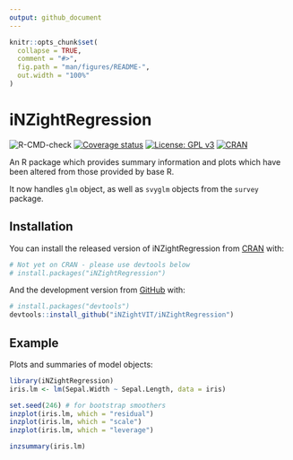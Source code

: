 ```yaml
---
output: github_document
---
```


<!-- README.md is generated from README.Rmd. Please edit that file -->

```r
knitr::opts_chunk$set(
  collapse = TRUE,
  comment = "#>",
  fig.path = "man/figures/README-",
  out.width = "100%"
)
```

# iNZightRegression

<!-- badges: start -->

![R-CMD-check](https://github.com/iNZightVIT/iNZightRegression/workflows/R-CMD-check/badge.svg)
[![Coverage status](https://codecov.io/gh/iNZightVIT/iNZightRegression/branch/master/graph/badge.svg)](https://codecov.io/github/iNZightVIT/iNZightRegression?branch=master)
[![License: GPL v3](https://img.shields.io/badge/License-GPL%20v3-blue.svg)](http://www.gnu.org/licenses/gpl-3.0)
[![CRAN](https://www.r-pkg.org/badges/version/iNZightRegression)](https://CRAN.R-project.org/package=iNZightRegression)

<!-- badges: end -->

An R package which provides summary information and plots which have been altered from those provided by base R.

It now handles `glm` object, as well as `svyglm` objects from the `survey` package.

## Installation

You can install the released version of iNZightRegression from [CRAN](https://CRAN.R-project.org) with:

```r
# Not yet on CRAN - please use devtools below
# install.packages("iNZightRegression")
```

And the development version from [GitHub](https://github.com/) with:

```r
# install.packages("devtools")
devtools::install_github("iNZightVIT/iNZightRegression")
```

## Example

Plots and summaries of model objects:

```r
library(iNZightRegression)
iris.lm <- lm(Sepal.Width ~ Sepal.Length, data = iris)

set.seed(246) # for bootstrap smoothers
inzplot(iris.lm, which = "residual")
inzplot(iris.lm, which = "scale")
inzplot(iris.lm, which = "leverage")

inzsummary(iris.lm)
```
